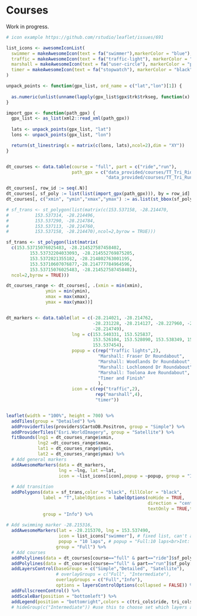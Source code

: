 <!-- # (PART\*) Courses -->

# Courses {#courses}

Work in progress.

```r


# icon example https://github.com/rstudio/leaflet/issues/691

list_icons <- awesomeIconList(
  swimmer = makeAwesomeIcon(text = fa("swimmer"),markerColor = "blue"),
  traffic = makeAwesomeIcon(text = fa("traffic-light"), markerColor = "black"),
  marshall = makeAwesomeIcon(text = fa("user-circle"), markerColor = "pink"),
  timer = makeAwesomeIcon(text = fa("stopwatch"), markerColor = "black")
)

unpack_points <- function(gpx_list, ord_name = c("lat","lon")[1]) {
  
  as.numeric(unlist(unname(lapply(gpx_list$gpx$trk$trkseg, function(x) attr(x, ord_name)))))
}

import_gpx <- function(path_gpx) {
  gpx_list <- as_list(xml2::read_xml(path_gpx))
  
  lats <- unpack_points(gpx_list, "lat")
  lons <- unpack_points(gpx_list, "lon")

  return(st_linestring(x = matrix(c(lons, lats),ncol=2),dim = "XY"))
}


dt_courses <- data.table(course = "full", part = c("ride","run"),
                         path_gpx = c("data_provided/courses/TT_Tri_Ride.gpx",
                                      "data_provided/courses/TT_Tri_Run.gpx"))

dt_courses[, row_id := seq(.N)]
dt_courses[, sf_poly := list(list(import_gpx(path_gpx))), by = row_id]
dt_courses[, c("xmin", "ymin","xmax","ymax") := as.list(st_bbox(sf_poly[[1]])), by = row_id]

# sf_trans <- st_polygon(list(matrix(c(153.537158, -28.214470,
#          153.537314, -28.214496,
#          153.537290, -28.214784,
#          153.537113, -28.214760,
#          153.537158, -28.214470),ncol=2,byrow = TRUE)))

sf_trans <- st_polygon(list(matrix(
  c(153.53715076025483, -28.214527587458402, 
         153.53732204033093, -28.214552769875205, 
         153.5372821355182, -28.214802763001195, 
         153.53710607076877,-28.214777784964596, 
         153.53715076025483, -28.214527587458402),
  ncol=2,byrow = TRUE)))

dt_courses_range <- dt_courses[, .(xmin = min(xmin),
               ymin = min(ymin),
               xmax = max(xmax),
               ymax = max(ymax))]


dt_markers <- data.table(lat = c(-28.214021, -28.214762,
                                 -28.231228, -28.214127, -28.227960, -28.216583,
                                 -28.214749),
                         lng = c(153.540331, 153.525837,
                                 153.526104, 153.528090, 153.538349, 153.541749,
                                 153.537454),
                         popup = c(rep("Traffic lights",2),
                                   "Marshall: Fraser Dr Roundabout",
                                   "Marshall: Woodlands Dr Roundabout",
                                   "Marshall: Lochlomond Dr Roundabout",
                                   "Marshall: Toolona Ave Roundabout",
                                   "Timer and Finish"
                                   ),
                         icon = c(rep("traffic",2),
                                  rep("marshall",4),
                                  "timer"))


leaflet(width = "100%", height = 700) %>% 
  addTiles(group = "Detailed") %>% 
  addProviderTiles(providers$CartoDB.Positron, group = "Simple") %>% 
  addProviderTiles("Esri.WorldImagery", group = "Satellite") %>% 
  fitBounds(lng1 = dt_courses_range$xmin,
            lng2 =dt_courses_range$xmax,
            lat1 = dt_courses_range$ymin,
            lat2 = dt_courses_range$ymax) %>% 
  # Add general markers
  addAwesomeMarkers(data = dt_markers,
                    lng = ~lng, lat =~lat,
                    icon = ~list_icons[icon],popup = ~popup, group = "Info") %>% 
  
  # Add transition
  addPolygons(data = sf_trans,color = "black", fillColor = "black",
              label = "T",labelOptions = labelOptions(noHide = TRUE,
                                                      direction = "center",
                                                      textOnly = TRUE,textsize = "20px"),
              group = "Info") %>% 
  
# Add swimming marker -28.215316, 
  addAwesomeMarkers(lat = -28.215370, lng = 153.537490,
                    icon = list_icons["swimmer"], # fixed list, can't accept hex
                    popup = "10 laps", # popup = "Full:10 laps<br>Int: 5 laps",
                   group = "Full") %>%
  # Add courses
  addPolylines(data = dt_courses[course=="full" & part=="ride"]$sf_poly[[1]], color = tri_cols$ride, group = "Full") %>% 
  addPolylines(data = dt_courses[course=="full" & part=="run"]$sf_poly[[1]], color = tri_cols$run, group = "Full") %>% 
  addLayersControl(baseGroups = c("Simple","Detailed", "Satellite"),
                   # overlayGroups = c("Full", "Intermediate"),
                   overlayGroups = c("Full","Info"),
                   options = layersControlOptions(collapsed = FALSE)) %>% 
  addFullscreenControl() %>% 
  addScaleBar(position = "bottomleft") %>% 
  addLegend(position = "bottomright",colors = c(tri_cols$ride, tri_cols$run),labels = c("Ride","Run"))# %>%
  # hideGroup(c("Intermediate")) #use this to choose set which layers are initially visible

```
